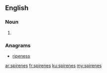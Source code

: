 ==English==

===Noun===
{{head|en}}

# {{plural of|spirene}}

===Anagrams===
* [[ripeness#English|ripeness]]

[[ar:spirenes]]
[[fr:spirenes]]
[[ku:spirenes]]
[[my:spirenes]]